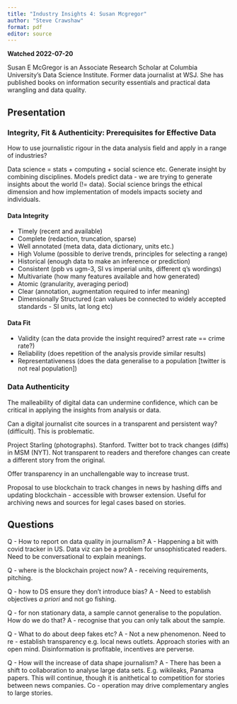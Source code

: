 ```yaml
---
title: "Industry Insights 4: Susan Mcgregor"
author: "Steve Crawshaw"
format: pdf
editor: source
---
```


**Watched 2022-07-20**

Susan E McGregor is an Associate Research Scholar at Columbia University's Data Science Institute. Former data journalist at WSJ. She has published books on information security essentials and practical data wrangling and data quality.

## Presentation

### Integrity, Fit & Authenticity: Prerequisites for Effective Data

How to use journalistic rigour in the data analysis field and apply in a range of industries?

Data science = stats + computing + social science etc. Generate insight by combining disciplines.
Models predict data - we are trying to generate insights about the world (!= data).
Social science brings the ethical dimension and how implementation of models impacts society and individuals.

#### Data Integrity

- Timely (recent and available) 
- Complete (redaction, truncation, sparse) 
- Well annotated (meta data, data dictionary, units etc.) 
- High Volume (possible to derive trends, principles for selecting a range) 
- Historical (enough data to make an inference or prediction) 
- Consistent (ppb vs ugm-3, SI vs imperial units, different q's wordings) 
- Multivariate (how many features available and how generated) 
- Atomic (granularity, averaging period) 
- Clear (annotation, augmentation required to infer meaning) 
- Dimensionally Structured (can values be connected to widely accepted standards - SI units, lat long etc)

#### Data Fit

- Validity (can the data provide the insight required? arrest rate == crime rate?) 
- Reliability (does repetition of the analysis provide similar results) 
- Representativeness (does the data generalise to a population [twitter is not real population])

### Data Authenticity

The malleability of digital data can undermine confidence, which can be critical in applying the insights from analysis or data.

Can a digital journalist cite sources in a transparent and persistent way? (difficult). This is problematic.

Project Starling (photographs). Stanford.
Twitter bot to track changes (diffs) in MSM (NYT). Not transparent to readers and therefore changes can create a different story from the original.

Offer transparency in an unchallengable way to increase trust.

Proposal to use blockchain to track changes in news by hashing diffs and updating blockchain - accessible with browser extension. Useful for archiving news and sources for legal cases based on stories.

## Questions

Q - How to report on data quality in journalism?
A - Happening a bit with covid tracker in US. Data viz can be a problem for unsophisticated readers. Need to be conversational to explain meanings.

Q - where is the blockchain project now?
A - receiving requirements, pitching.

Q - how to DS ensure they don't introduce bias?
A - Need to establish objectives *a priori* and not go fishing.

Q - for non stationary data, a sample cannot generalise to the population. How do we do that?
A - recognise that you can only talk about the sample.

Q - What to do about deep fakes etc?
A - Not a new phenomenon. Need to re - establish transparency e.g. local news outlets. Approach stories with an open mind. Disinformation is profitable, incentives are perverse.

Q - How will the increase of data shape journalism?
A - There has been a shift to collaboration to analyse large data sets. E.g. wikileaks, Panama papers. This will continue, though it is anithetical to competition for stories between news companies. Co - operation may drive complementary angles to large stories.